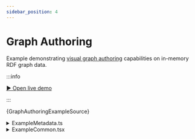 ```yaml
---
sidebar_position: 4
---
```


# Graph Authoring

Example demonstrating [visual graph authoring](/docs/concepts/graph-authoring) capabilities on in-memory RDF graph data.

:::info

[▶︎ Open live demo](/playground/graph-authoring)

:::


<CodeBlock language="tsx"
  title="/src/examples/PlaygroundGraphAuthoring.tsx"
  showLineNumbers>
  {GraphAuthoringExampleSource}
</CodeBlock>

<details>
  <summary>ExampleMetadata.ts</summary>
  <CodeBlock language="tsx"
    title="/src/examples/ExampleMetadata.ts"
    showLineNumbers>
    {ExampleMetadataSource}
  </CodeBlock>
</details>

<details>
  <summary>ExampleCommon.tsx</summary>
  <CodeBlock language="tsx"
    title="/src/examples/ExampleCommon.tsx"
    showLineNumbers>
    {ExampleCommonSource}
  </CodeBlock>
</details>
